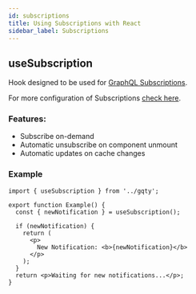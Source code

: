 ```yaml
---
id: subscriptions
title: Using Subscriptions with React
sidebar_label: Subscriptions
---
```


## useSubscription

Hook designed to be used for [GraphQL Subscriptions](https://github.com/graphql/graphql-spec/blob/main/rfcs/Subscriptions.md).

For more configuration of Subscriptions [check here](/client/subscriptions).

### Features:

- Subscribe on-demand
- Automatic unsubscribe on component unmount
- Automatic updates on cache changes

### Example

```tsx
import { useSubscription } from '../gqty';

export function Example() {
  const { newNotification } = useSubscription();

  if (newNotification) {
    return (
      <p>
        New Notification: <b>{newNotification}</b>
      </p>
    );
  }
  return <p>Waiting for new notifications...</p>;
}
```

